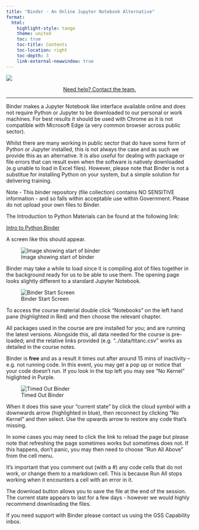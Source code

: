 ```yaml
---
title: "Binder - An Online Jupyter Notebook Alternative"
format:
  html:
    highlight-style: tango
    theme: united
    toc: true
    toc-title: Contents
    toc-location: right
    toc-depth: 3
    link-external-newwindow: true
---
```


![](../images/AF_DSC_banner.png){fig-alt="Government Analysis Function and Data Science Campus Logos"}

<center><a href="mailto:Data.Science.Campus.Faculty@ons.gov.uk?subject=Help with binder">Need help? Contact the team.</a></center>

***

Binder makes a Jupyter Notebook like interface available online and does not require Python or Jupyter to be downloaded to our personal or work machines. For best results it should be used with Chrome as it is not compatible with Microsoft Edge (a very common browser across public sector). 

Whilst there are many working in public sector that do have some form of Python or Jupyter installed, this is not always the case and as such we provide this as an alternative. It is also useful for dealing with package or file errors that can result even when the software is natively downloaded (e.g unable to load in Excel files). However, please note that Binder is not a substitue for installing Python on your system, but a simple solution for delivering training. 

Note - This binder repository (file collection) contains NO SENSITIVE information - and so falls within acceptable use within Government. Please do not upload your own files to Binder. 

The Introduction to Python Materials can be found at the following link:

[Intro to Python Binder](https://mybinder.org/v2/gh/analysis-function-learning/introduction_to_python/HEAD)

A screen like this should appear.

![Image showing start of binder](../pre_course_materials/binder_images/binder_start.PNG){fig-alt="Image showing start of a binder"}


Binder may take a while to load since it is compiling alot of files together in the background ready for us to be able to use them. The opening page looks slightly different to a standard Jupyter Notebook.

![Binder Start Screen](../pre_course_materials/binder_images/binder_loaded.PNG){fig-alt="Binder start screen"}

To access the course material double click "Notebooks" on the left hand pane (highlighted in Red) and then choose the relevant chapter. 

All packages used in the course are pre installed for you; and are running the latest versions. Alongside this, all data needed for the course is pre-loaded; and the relative links provided (e.g. "../data/titanc.csv" works as detailed in the course notes. 

Binder is **free** and as a result it times out after around 15 mins of inactivity – e.g. not running code. In this event, you may get a pop up or notice that your code doesn't run. If you look in the top left you may see "No Kernel" higlighted in Purple.

![Timed Out Binder](../pre_course_materials/binder_images/timed_out.PNG){fig-alt="Timed out Binder"}

When it does this save your “current state” by click the cloud symbol with a downwards arrow (highlighted in blue), then reconnect by clicking "No Kernel" and then select. Use the upwards arrow to restore any code that’s missing.

In some cases you may need to click the link to reload the page but please note that refreshing the page sometimes works but sometimes does not. If this happens, don't panic, you may then need to choose “Run All Above” from the cell menu.

It’s important that you comment out (with a #) any code cells that do not work, or change them to a markdown cell. This is because Run All stops working when it encounters a cell with an error in it.

The download button allows you to save the file at the end of the session. The current state appears to last for a few days - however we would highly recommend downloading the files.

If you need support with Binder please contact us using the GSS Capability inbox.

